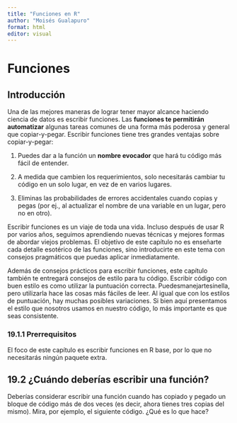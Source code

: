 ```yaml
---
title: "Funciones en R"
author: "Moisés Gualapuro"
format: html
editor: visual
---
```


## 

# Funciones

## Introducción

Una de las mejores maneras de lograr tener mayor alcance haciendo ciencia de datos es escribir funciones. Las **funciones te permitirán automatizar** algunas tareas comunes de una forma más poderosa y general que copiar-y-pegar. Escribir funciones tiene tres grandes ventajas sobre copiar-y-pegar:

1.  Puedes dar a la función un **nombre evocador** que hará tu código más fácil de entender.

2.  A medida que cambien los requerimientos, solo necesitarás cambiar tu código en un solo lugar, en vez de en varios lugares.

3.  Eliminas las probabilidades de errores accidentales cuando copias y pegas (por ej., al actualizar el nombre de una variable en un lugar, pero no en otro).

Escribir funciones es un viaje de toda una vida. Incluso después de usar R por varios años, seguimos aprendiendo nuevas técnicas y mejores formas de abordar viejos problemas. El objetivo de este capítulo no es enseñarte cada detalle esotérico de las funciones, sino introducirte en este tema con consejos pragmáticos que puedas aplicar inmediatamente.

Además de consejos prácticos para escribir funciones, este capítulo también te entregará consejos de estilo para tu código. Escribir código con buen estilo es como utilizar la puntuación correcta. Puedesmanejartesinella, pero utilizarla hace las cosas más fáciles de leer. Al igual que con los estilos de puntuación, hay muchas posibles variaciones. Si bien aquí presentamos el estilo que nosotros usamos en nuestro código, lo más importante es que seas consistente.

### 19.1.1 Prerrequisitos

El foco de este capítulo es escribir funciones en R base, por lo que no necesitarás ningún paquete extra.

## 19.2 ¿Cuándo deberías escribir una función?

Deberías considerar escribir una función cuando has copiado y pegado un bloque de código más de dos veces (es decir, ahora tienes tres copias del mismo). Mira, por ejemplo, el siguiente código. ¿Qué es lo que hace?
